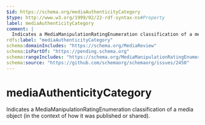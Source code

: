 ```yaml
---
$id: https://schema.org/mediaAuthenticityCategory
$type: http://www.w3.org/1999/02/22-rdf-syntax-ns#Property
label: mediaAuthenticityCategory
comment: |
  Indicates a MediaManipulationRatingEnumeration classification of a media object (in the context of how it was published or shared).
rdfs:label: "mediaAuthenticityCategory"
schema:domainIncludes: "https://schema.org/MediaReview"
schema:isPartOf: "https://pending.schema.org"
schema:rangeIncludes: "https://schema.org/MediaManipulationRatingEnumeration"
schema:source: "https://github.com/schemaorg/schemaorg/issues/2450"
---
```


# mediaAuthenticityCategory

Indicates a MediaManipulationRatingEnumeration classification of a media object (in the context of how it was published or shared).

